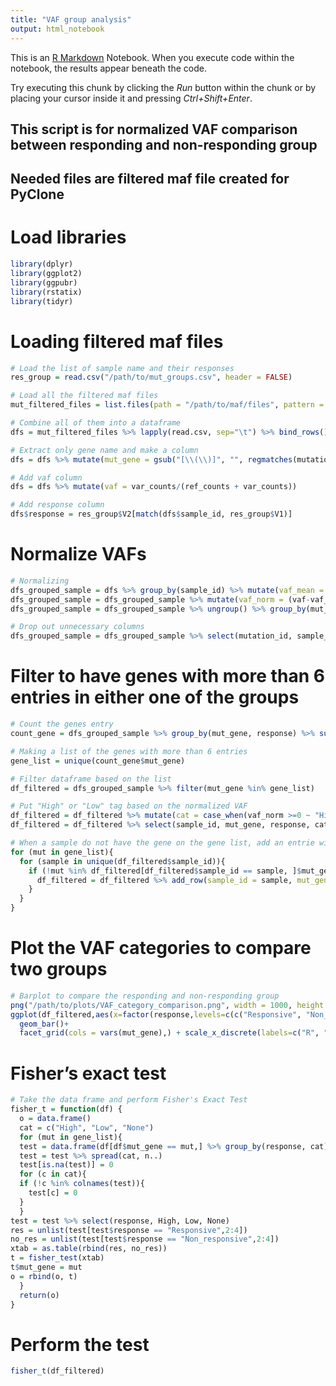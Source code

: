 ```yaml
---
title: "VAF group analysis"
output: html_notebook
---
```


This is an [R Markdown](http://rmarkdown.rstudio.com) Notebook. When you execute code within the notebook, the results appear beneath the code. 

Try executing this chunk by clicking the *Run* button within the chunk or by placing your cursor inside it and pressing *Ctrl+Shift+Enter*. 

## This script is for normalized VAF comparison between responding and non-responding group
## Needed files are filtered maf file created for PyClone

# Load libraries
```r
library(dplyr)
library(ggplot2)
library(ggpubr)
library(rstatix)
library(tidyr)
```

# Loading filtered maf files
```r
# Load the list of sample name and their responses
res_group = read.csv("/path/to/mut_groups.csv", header = FALSE)

# Load all the filtered maf files
mut_filtered_files = list.files(path = "/path/to/maf/files", pattern = "*.tsv",full.names = TRUE)

# Combine all of them into a dataframe
dfs = mut_filtered_files %>% lapply(read.csv, sep="\t") %>% bind_rows()

# Extract only gene name and make a column
dfs = dfs %>% mutate(mut_gene = gsub("[\\(\\)]", "", regmatches(mutation_id, gregexpr("\\(.*?\\)", mutation_id))))

# Add vaf column
dfs = dfs %>% mutate(vaf = var_counts/(ref_counts + var_counts))

# Add response column
dfs$response = res_group$V2[match(dfs$sample_id, res_group$V1)]
```

# Normalize VAFs
```r
# Normalizing
dfs_grouped_sample = dfs %>% group_by(sample_id) %>% mutate(vaf_mean = mean(vaf))
dfs_grouped_sample = dfs_grouped_sample %>% mutate(vaf_norm = (vaf-vaf_mean)/sd(vaf))
dfs_grouped_sample = dfs_grouped_sample %>% ungroup() %>% group_by(mut_gene)

# Drop out unnecessary columns
dfs_grouped_sample = dfs_grouped_sample %>% select(mutation_id, sample_id, mut_gene, vaf_norm, response)
```

# Filter to have genes with more than 6 entries in either one of the groups
```r
# Count the genes entry
count_gene = dfs_grouped_sample %>% group_by(mut_gene, response) %>% summarize(count = n()) %>% filter(count>=7)

# Making a list of the genes with more than 6 entries
gene_list = unique(count_gene$mut_gene)

# Filter dataframe based on the list
df_filtered = dfs_grouped_sample %>% filter(mut_gene %in% gene_list)

# Put "High" or "Low" tag based on the normalized VAF
df_filtered = df_filtered %>% mutate(cat = case_when(vaf_norm >=0 ~ "High", vaf_norm <0 ~ "Low"))
df_filtered = df_filtered %>% select(sample_id, mut_gene, response, cat) %>% ungroup()

# When a sample do not have the gene on the gene list, add an entrie with "None" tag
for (mut in gene_list){
  for (sample in unique(df_filtered$sample_id)){
    if (!mut %in% df_filtered[df_filtered$sample_id == sample, ]$mut_gene){
      df_filtered = df_filtered %>% add_row(sample_id = sample, mut_gene = mut, response = df_filtered[df_filtered$sample_id == sample, ]$response[1], cat = "None")
    }
  }
}                                     
```

# Plot the VAF categories to compare two groups
```r
# Barplot to compare the responding and non-responding group
png("/path/to/plots/VAF_category_comparison.png", width = 1000, height = 600, unit = "px")
ggplot(df_filtered,aes(x=factor(response,levels=c(c("Responsive", "Non_responsive"))), fill=cat))+
  geom_bar()+
  facet_grid(cols = vars(mut_gene),) + scale_x_discrete(labels=c("R", "N")) + labs(fill = "VAF Category", x = "Key Mutations", y = "Count", title = "Mutation Counts Between Responding and Non-responding Groups") + theme(plot.title = element_text(hjust = 0.5), strip.text.x = element_text(angle = 90))
```

# Fisher's exact test
```r
# Take the data frame and perform Fisher's Exact Test
fisher_t = function(df) {
  o = data.frame()
  cat = c("High", "Low", "None")
  for (mut in gene_list){
  test = data.frame(df[df$mut_gene == mut,] %>% group_by(response, cat) %>% summarize(n()))
  test = test %>% spread(cat, n..)
  test[is.na(test)] = 0
  for (c in cat){
  if (!c %in% colnames(test)){
    test[c] = 0
  }
  }
test = test %>% select(response, High, Low, None)
res = unlist(test[test$response == "Responsive",2:4])
no_res = unlist(test[test$response == "Non_responsive",2:4])
xtab = as.table(rbind(res, no_res))
t = fisher_test(xtab)
t$mut_gene = mut
o = rbind(o, t)
  }
  return(o)
}
```

# Perform the test
```r
fisher_t(df_filtered)
```

